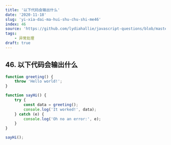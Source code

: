 ```yaml
---
title: '以下代码会输出什么'
date: '2020-11-18'
slug: 'yi-xia-dai-ma-hui-shu-chu-shi-me46'
index: 46
source: 'https://github.com/lydiahallie/javascript-questions/blob/master/zh-CN/README-zh_CN.md#52-%E8%BE%93%E5%87%BA%E6%98%AF%E4%BB%80%E4%B9%88'
tags:
    - 异常处理
draft: true
---
```


## 46. 以下代码会输出什么

```js:index.js
function greeting() {
	throw 'Hello world!';
}

function sayHi() {
	try {
		const data = greeting();
		console.log('It worked!', data);
	} catch (e) {
		console.log('Oh no an error:', e);
	}
}

sayHi();
```
